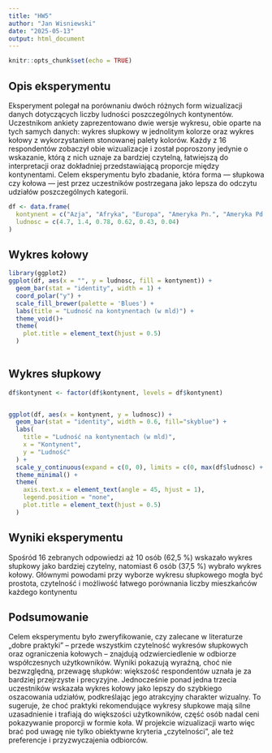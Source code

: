 ---
title: "HW5"
author: "Jan Wisniewski"
date: "2025-05-13"
output: html_document
---

```{r setup, include=FALSE}
knitr::opts_chunk$set(echo = TRUE)
```

## Opis eksperymentu

Eksperyment polegał na porównaniu dwóch różnych form wizualizacji danych dotyczących liczby ludności poszczególnych kontynentów. Uczestnikom ankiety zaprezentowano dwie wersje wykresu, obie oparte na tych samych danych: wykres słupkowy w jednolitym kolorze oraz wykres kołowy z wykorzystaniem stonowanej palety kolorów. Każdy z 16 respondentów zobaczył obie wizualizacje i został poproszony jedynie o wskazanie, którą z nich uznaje za bardziej czytelną, łatwiejszą do interpretacji oraz dokładniej przedstawiającą proporcje między kontynentami. Celem eksperymentu było zbadanie, która forma — słupkowa czy kołowa — jest przez uczestników postrzegana jako lepsza do odczytu udziałów poszczególnych kategorii.


```{r}
df <- data.frame(
  kontynent = c("Azja", "Afryka", "Europa", "Ameryka Pn.", "Ameryka Pd.", "Australia"),
  ludnosc = c(4.7, 1.4, 0.78, 0.62, 0.43, 0.04)
)
```
## Wykres kołowy

```{r}
library(ggplot2)
ggplot(df, aes(x = "", y = ludnosc, fill = kontynent)) +
  geom_bar(stat = "identity", width = 1) +
  coord_polar("y") +
  scale_fill_brewer(palette = 'Blues') +
  labs(title = "Ludność na kontynentach (w mld)") +
  theme_void()+
  theme(
    plot.title = element_text(hjust = 0.5)
  )
  
```
## Wykres słupkowy
```{r}

df$kontynent <- factor(df$kontynent, levels = df$kontynent)


ggplot(df, aes(x = kontynent, y = ludnosc)) +
  geom_bar(stat = "identity", width = 0.6, fill="skyblue") +  
  labs(
    title = "Ludność na kontynentach (w mld)",
    x = "Kontynent",
    y = "Ludność"
  ) +
  scale_y_continuous(expand = c(0, 0), limits = c(0, max(df$ludnosc) + 0.5)) +  
  theme_minimal() +  
  theme(
    axis.text.x = element_text(angle = 45, hjust = 1),
    legend.position = "none",
    plot.title = element_text(hjust = 0.5)
  )

```

## Wyniki eksperymentu

Spośród 16 zebranych odpowiedzi aż 10 osób (62,5 %) wskazało wykres słupkowy jako bardziej czytelny, natomiast 6 osób (37,5 %) wybrało wykres kołowy. Głównymi powodami przy wyborze wykresu słupkowego mogła być prostota, czytelność i możliwość łatwego porównania liczby mieszkańców każdego kontynentu


## Podsumowanie

Celem eksperymentu było zweryfikowanie, czy zalecane w literaturze „dobre praktyki” – przede wszystkim czytelność wykresów słupkowych oraz ograniczenia kołowych – znajdują odzwierciedlenie w odbiorze współczesnych użytkowników. Wyniki pokazują wyraźną, choć nie bezwzględną, przewagę słupków: większość respondentów uznała je za bardziej przejrzyste i precyzyjne. Jednocześnie ponad jedna trzecia uczestników wskazała wykres kołowy jako lepszy do szybkiego oszacowania udziałów, podkreślając jego atrakcyjny charakter wizualny. To sugeruje, że choć praktyki rekomendujące wykresy słupkowe mają silne uzasadnienie i trafiają do większości użytkowników, część osób nadal ceni pokazywanie proporcji w formie koła. W projekcie wizualizacji warto więc brać pod uwagę nie tylko obiektywne kryteria „czytelności”, ale też preferencje i przyzwyczajenia odbiorców.
